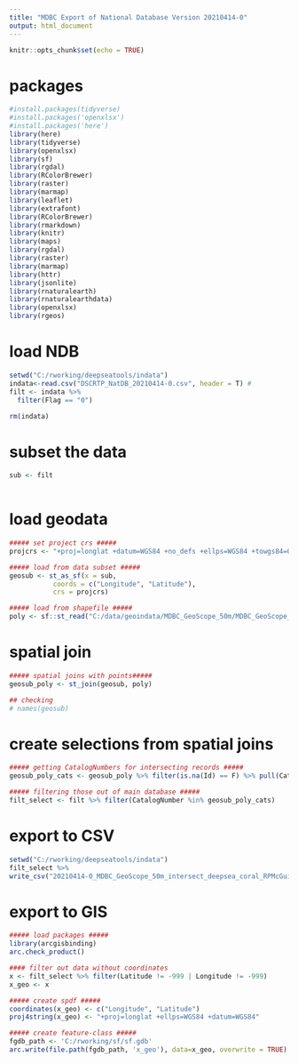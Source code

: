 ```yaml
---
title: "MDBC Export of National Database Version 20210414-0"
output: html_document
---
```


```r
knitr::opts_chunk$set(echo = TRUE)
```

# packages 

```r
#install.packages(tidyverse)
#install.packages('openxlsx')
#install.packages('here')
library(here)
library(tidyverse)
library(openxlsx)
library(sf)
library(rgdal)
library(RColorBrewer)
library(raster)
library(marmap)
library(leaflet)
library(extrafont)
library(RColorBrewer)
library(rmarkdown)
library(knitr)
library(maps)
library(rgdal)
library(raster)
library(marmap)
library(httr)
library(jsonlite)
library(rnaturalearth)
library(rnaturalearthdata)
library(openxlsx)
library(rgeos)

```

# load NDB

```r
setwd("C:/rworking/deepseatools/indata")
indata<-read.csv("DSCRTP_NatDB_20210414-0.csv", header = T) # 
filt <- indata %>%
  filter(Flag == "0")

rm(indata)

```

# subset the data 

```r
sub <- filt
 
```

# load geodata

```r
##### set project crs #####
projcrs <- "+proj=longlat +datum=WGS84 +no_defs +ellps=WGS84 +towgs84=0,0,0"

##### load from data subset #####
geosub <- st_as_sf(x = sub,                         
           coords = c("Longitude", "Latitude"),
           crs = projcrs)

##### load from shapefile ##### 
poly <- sf::st_read("C:/data/geoindata/MDBC_GeoScope_50m/MDBC_GeoScope_50m.shp")

```


# spatial join

```r
##### spatial joins with points#####
geosub_poly <- st_join(geosub, poly)

## checking 
# names(geosub)

```

# create selections from spatial joins

```r
##### getting CatalogNumbers for intersecting records #####
geosub_poly_cats <- geosub_poly %>% filter(is.na(Id) == F) %>% pull(CatalogNumber)

##### filtering those out of main database #####
filt_select <- filt %>% filter(CatalogNumber %in% geosub_poly_cats)

```

# export to CSV

```r
setwd("C:/rworking/deepseatools/indata")
filt_select %>%  
write_csv("20210414-0_MDBC_GeoScope_50m_intersect_deepsea_coral_RPMcGuinn.csv")

```

# export to GIS

```r
##### load packages #####
library(arcgisbinding)
arc.check_product()

#### filter out data without coordinates
x <- filt_select %>% filter(Latitude != -999 | Longitude != -999)
x_geo <- x

##### create spdf #####
coordinates(x_geo) <- c("Longitude", "Latitude")
proj4string(x_geo) <- "+proj=longlat +ellps=WGS84 +datum=WGS84"

##### create feature-class #####
fgdb_path <- 'C:/rworking/sf/sf.gdb'
arc.write(file.path(fgdb_path, 'x_geo'), data=x_geo, overwrite = TRUE) 
```

